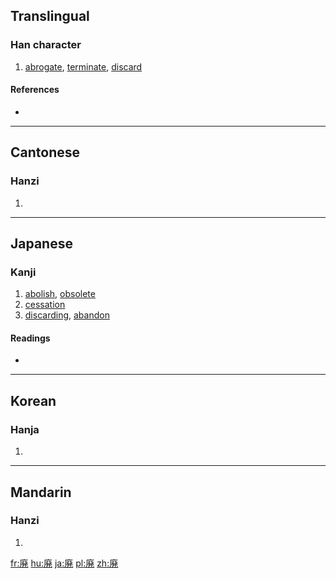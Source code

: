 {{also|廢|废}}
==Translingual==

===Han character===
{{Han char|rn=53|rad=广|as=09|sn=12|four=|canj=INOP|ids=⿸广発}}

# [[abrogate]], [[terminate]], [[discard]]

====References====
* {{Han ref|kx=0348.361|dkj=09425|dj=0659.240|hdz=20894.121|uh=5EC3|ud=24259}}

----

==Cantonese==

===Hanzi===
{{yue-hanzi|jyut=[[fai3]]|y=fai3}}

# {{defn|lang=yue|sort=广09}}

----

==Japanese==

===Kanji===
{{ja-kanji|grade=c|rs=广09|style=s|kyu=癈}}

# [[abolish]], [[obsolete]]
# [[cessation]]
# [[discarding]], [[abandon]]

====Readings====
* {{ja-readings|on=[[はい]] (hai)|kun=[[すたれる]] (sutareru), [[すたる]] (sutaru)}}

----

==Korean==

===Hanja===
{{ko-hanja|hangeul=폐|rv=pye|mr=p'ye}}

# {{rfdef|lang=ko|sort=广09}}

----

==Mandarin==

===Hanzi===
{{cmn-hanzi|pin=[[fèi]] ([[fei4]])|wg=fei<sup>4</sup>}}

# {{defn|lang=cmn|sort=广09}}

[[fr:廃]]
[[hu:廃]]
[[ja:廃]]
[[pl:廃]]
[[zh:廃]]